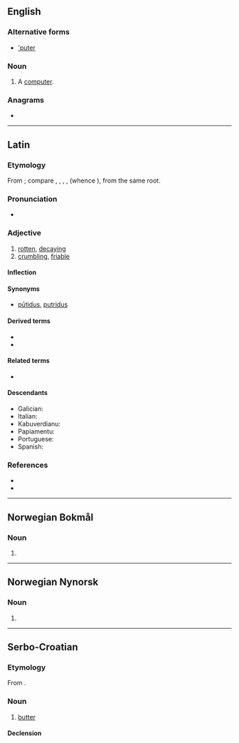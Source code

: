 {{also|Puter|putër|'puter}}
==English==

===Alternative forms===
* [['puter]]

===Noun===
{{en-noun}}

# {{lb|en|slang}} A [[computer]].

===Anagrams===
* {{anagrams|en|a=eprtu|Putre|erupt|reput|upter}}

----

==Latin==

===Etymology===
{{PIE root|la|puH}}
From {{der|la|ine-pro|*puH-}}; compare {{cog|sa|पूयति|tr=pū́yati||stinks, rots}}, {{cog|grc|πῦον||discharge from a sore}}, {{m|grc|πύθω||to rot}}, {{cog|got|𐍆𐌿𐌻𐍃||foul}}, {{cog|ang|fūl||foul}} (whence {{cog|en|foul}}), from the same root.

===Pronunciation===
* {{la-IPA|puter}}

===Adjective===
{{la-adj-3rd-3E|puter|putris|putre}}

# [[rotten]], [[decaying]]
# [[crumbling]], [[friable]]

====Inflection====
{{la-decl-3rd-3E|puter}}

====Synonyms====
* {{sense|rotten}} [[putidus|pūtidus]], [[putridus]]

====Derived terms====
* {{l|la|putreō}}
* {{l|la|putrefaciō}}

====Related terms====
* {{l|la|putrō}}

====Descendants====
* Galician: {{l|gl|podre}}
* Italian: {{l|it|putre}}
* Kabuverdianu: {{l|kea|podri}}
* Papiamentu: {{l|pap|putrí}}
* Portuguese: {{l|pt|podre}}
* Spanish: {{l|es|podre}}

===References===
* {{R:L&S}}
* {{R:Elementary Lewis}}

----

==Norwegian Bokmål==

===Noun===
{{head|nb|noun form|g=m|g2=f}}

# {{inflection of|pute||indefinite|p|lang=nb}}

----

==Norwegian Nynorsk==

===Noun===
{{head|nn|noun form|g=f}}

# {{inflection of|pute||indefinite|p|lang=nn}}

----

==Serbo-Croatian==

===Etymology===
From {{etyl|de|sh}} {{m|de|Butter}}.

===Noun===
{{sh-noun|g=m|head=pȕter}}

# [[butter]]

====Declension====
{{sh-decl-noun
|puter|putri
|putra|putara
|putru|putrima
|puter|putre
|putre|putri
|putru|putrima
|putrom|putrima
}}